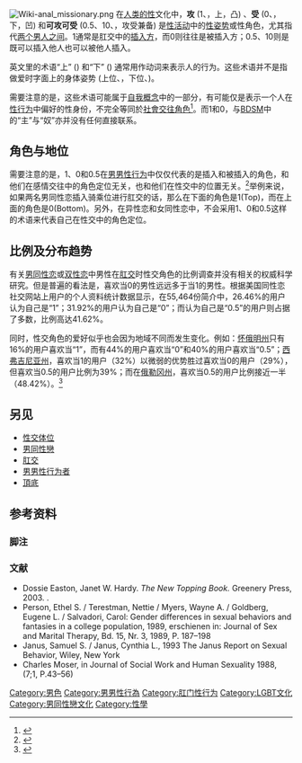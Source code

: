 {{NoteTA
|T=zh-tw:1號、0號、不分;zh-hk:攻、受、不分;zh-cn:攻、受、不分;
|1=zh-tw:1號和0號;zh-hk:攻受;zh-cn:攻受;
|2=zh-tw:1號;zh-hk:攻;zh-cn:攻;
|3=zh-tw:0號;zh-hk:受;zh-cn:受;
|4=zh-tw:不分;zh-hk:可攻可受;zh-cn:可攻可受;
}}
{{About|現實世界中的男生同性戀者性行為角色區分|女生同性戀者性行為角色區分|頂底|ACG術語中的「-{攻受}-」概念|配對 (同人)}}
[[File:Wiki-anal_missionary.png|right]]
在[[人类的性|人类的性]]文化中，'''攻''' (1、{{lang|en|Top}}，上，凸) 、'''受''' (0、{{lang|en|Bottom}}，下，凹) 和'''可攻可受''' (0.5、10、{{lang|en|Versatile}}，攻受兼备) 是[[人类性行为|性活动]]中的[[性姿势|性姿势]]或性角色，尤其指代[[男男性行为|两个男人之间]]。1通常是肛交中的[[插入式性行为|插入方]]，而0则往往是被插入方；0.5、10则是既可以插入他人也可以被他人插入。

英文里的术语“上” ({{lang|en|Top}}) 和“下” ({{lang|en|Bottom}}) 通常用作动词来表示人的行为。这些术语并不是指做爱时字面上的身体姿势 (上位、{{lang|en|the top position}}，下位、{{lang|en|the position}})。

需要注意的是，这些术语可能属于[[自我概念|自我概念]]中的一部分，有可能仅是表示一个人在[[男男性行為|性行为]]中偏好的性身份，不完全等同於[[社會角色|社會交往角色]]<ref name="Underwood">{{cite book|author=Steven Gregory Underwood|title=Gay men and anal eroticism: tops, bottoms, and versatiles|isbn=1-56023-375-3|publisher=Psychology Press|year=2003|pages=225 pages|accessdate=2011-12-02|url=https://books.google.com/?id=i4wRl0_8NuUC&pg=PA4}}</ref>。而1和0，与[[BDSM|BDSM]]中的“主”与“奴”亦并没有任何直接联系。

== 角色与地位 ==
需要注意的是，1、0和0.5在[[男男性行为|男男性行为]]中仅仅代表的是插入和被插入的角色，和他们在感情交往中的角色定位无关，也和他们在性交中的位置无关。<ref>{{Cite web|title=Are You a Top or Bottom? Here's How to Find Out|url=https://www.liveabout.com/are-you-a-top-or-bottom-heres-how-to-find-out-1410715|accessdate=2020-08-30|last=Johnson|first=Ramon|work=LiveAbout|language=en|archive-date=2019-06-19|archive-url=https://web.archive.org/web/20190619234915/https://www.liveabout.com/are-you-a-top-or-bottom-heres-how-to-find-out-1410715|dead-url=no}}</ref>举例来说，如果两名男同性恋插入骑乘位进行肛交的话，那么在下面的角色是1(Top)，而在上面的角色是0(Bottom)。另外，在异性恋和女同性恋中，不会采用1、0和0.5这样的术语来代表自己在性交中的角色定位。

== 比例及分布趋势 ==
有关[[男同性恋|男同性恋]]或[[双性恋|双性恋]]中男性在[[肛交|肛交]]时性交角色的比例调查并没有相关的权威科学研究。但是普遍的看法是，喜欢当0的男性远远多于当1的男性。根据美国同性恋社交网站{{Link-en|Gay.com|gay.com}}上用户的个人资料统计数据显示，在55,464份简介中，26.46%的用户认为自己是“1”；31.92%的用户认为自己是“0”；而认为自己是“0.5”的用户则占据了多数，比例高达41.62%。

同时，性交角色的爱好似乎也会因为地域不同而发生变化。例如：[[怀俄明州|怀俄明州]]只有16%的用户喜欢当“1”，而有44%的用户喜欢当“0”和40%的用户喜欢当“0.5”；[[西弗吉尼亚州|西弗吉尼亚州]]，喜欢当1的用户（32%）以微弱的优势胜过喜欢当0的用户（29%），但喜欢当0.5的用户比例为39%；而在[[俄勒冈州|俄勒冈州]]，喜欢当0.5的用户比例接近一半（48.42%）。<ref>{{Cite web|title=Best states for tops, bottoms, versatiles|url=http://www.straightacting.com/phpbb3/viewtopic.php?p=222697#p222697|accessdate=2020-08-30|publisher=Straightacting.com|archiveurl=https://web.archive.org/web/20171027022654/http://www.straightacting.com/phpbb3/viewtopic.php?p=222697#p222697|archivedate=2017-10-27|dead-url=yes}}</ref>

== 另见 ==
* [[性交体位|性交体位]]
* [[男同性戀|男同性戀]]
* [[肛交|肛交]]
* [[男男性行为者|男男性行为者]]
* [[頂底|頂底]]

== 参考资料 ==
{{Portal|性|LGBT}}

=== 脚注 ===
{{Reflist|2}}

=== 文献 ===
{{refbegin}}
* Dossie Easton, Janet W. Hardy. ''The New Topping Book.'' Greenery Press, 2003. {{ISBN|1-890159-36-0}}.
* Person, Ethel S. / Terestman, Nettie / Myers, Wayne A. / Goldberg, Eugene L. / Salvadori, Carol: Gender differences in sexual behaviors and fantasies in a college population, 1989, erschienen in: Journal of Sex and Marital Therapy, Bd. 15, Nr. 3, 1989, P. 187–198
* Janus, Samuel S. / Janus, Cynthia L., 1993 The Janus Report on Sexual Behavior, Wiley, New York
* Charles Moser, in Journal of Social Work and Human Sexuality 1988, (7;1, P.43–56)
{{refend}}

[[Category:男色|Category:男色]]
[[Category:男男性行為|Category:男男性行為]]
[[Category:肛门性行为|Category:肛门性行为]]
[[Category:LGBT文化|Category:LGBT文化]]
[[Category:男同性戀文化|Category:男同性戀文化]]
[[Category:性學|Category:性學]]